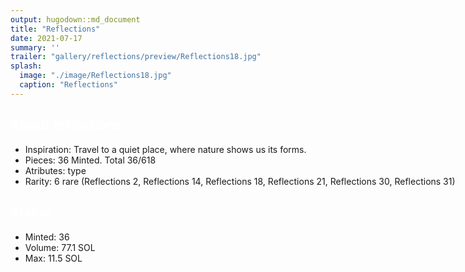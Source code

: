 ```yaml
---
output: hugodown::md_document
title: "Reflections"
date: 2021-07-17
summary: ''
trailer: "gallery/reflections/preview/Reflections18.jpg"
splash:
  image: "./image/Reflections18.jpg"
  caption: "Reflections"
---
```


<style>
.splash-caption-tweak {
  letter-spacing: 10px;
  font-weight: 700;
  font-size: 200%;
  color: black;
}

h2 {color: white;}
.full-width {
  width: 100vw;
  height: 100px;
  margin-bottom: 40px;
}

</style>

<div class="full-width">
## About reflections

+ Inspiration: Travel to a quiet place, where nature shows us its forms.
+ Pieces: 36 Minted. Total 36/618
+ Atributes: type
+ Rarity: 6 rare (Reflections 2, Reflections 14, Reflections 18, Reflections 21, Reflections 30, Reflections 31)
</div>
<div class="full-width">
## Status

+ Minted: 36
+ Volume: 77.1 SOL
+ Max: 11.5 SOL
</div>
